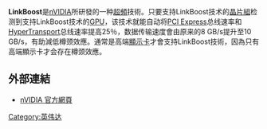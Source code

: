 '''LinkBoost'''是[[nVIDIA|nVIDIA]]所研發的一种[[超頻|超頻]]技術。只要支持LinkBoost技术的[[晶片組|晶片組]]检测到支持LinkBoost技术的[[GPU|GPU]]，该技术就能自动将[[PCI_Express|PCI Express]]总线速率和[[HyperTransport|HyperTransport]]总线速率提高25％，数据传输速度會由原来的8 GB/s提升至10 GB/s，有助減低樽颈效應。通常是高端[[顯示卡|顯示卡]]才會支持LinkBoost技術，因為只有高端顯示卡才会存在樽颈效應。

== 外部連結 ==
* [http://www.nvidia.com/ nVIDIA 官方網頁]{{Wayback|url=http://www.nvidia.com/ |date=20130703204126 }}

{{Compsci-stub}}

{{NVIDIA}}

[[Category:英伟达|Category:英伟达]]